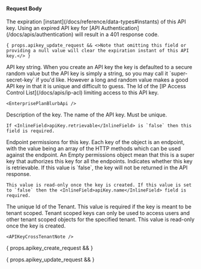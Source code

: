 
#### Request Body

<APIBlock>
  <APIField name="apiKey.expirationInstant" type="Long" optional since="1.55.0">
    The expiration [instant](/docs/reference/data-types#instants) of this API key. Using an expired API key for [API Authentication](/docs/apis/authentication) will result in a 401 response code.

    { props.apikey_update_request && <>Note that omitting this field or providing a null value will clear the expiration instant of this API key.</> }
  </APIField>
  <APIField name="apiKey.key" type="String" optional renderif={props.apikey_create_request}>
    API key string. When you create an API key the key is defaulted to a secure random value but the API key is simply a string, so you may call it `super-secret-key` if you'd like. However a long and random value makes a good API key in that it is unique and difficult to guess.
  </APIField>
  <APIField name="apiKey.ipAccessControlListId" type="UUID" optional since="1.30.0">
    The Id of the [IP Access Control List](/docs/apis/ip-acl) limiting access to this API key.

    <EnterprisePlanBlurbApi />
  </APIField>
  <APIField name="apiKey.metaData.attributes.description" type="String" optional>
    Description of the key.
  </APIField>
  <APIField name="apiKey.name" type="String" optional since="1.56.0">
    The name of the API key. Must be unique.

    If <InlineField>apiKey.retrievable</InlineField> is `false` then this field is required.
  </APIField>
  <APIField name="apiKey.permissions.endpoints" type="Object" optional>
    Endpoint permissions for this key. Each key of the object is an endpoint, with the value being an array of the HTTP methods which can be used against the endpoint. An Empty permissions object mean that this is a super key that authorizes this key for all the endpoints.
  </APIField>
  <APIField name="apiKey.retrievable" type="Boolean" optional since="1.56.0" defaults="true">
    Indicates whether this key is retrievable. If this value is `false`, the key will not be returned in the API response.

    This value is read-only once the key is created. If this value is set to `false` then the <InlineField>apiKey.name</InlineField> field is required.
  </APIField>
  <APIField name="apiKey.tenantId" type="String" optional renderif={props.apikey_create_request}>
    The unique Id of the Tenant. This value is required if the key is meant to be tenant scoped. Tenant scoped keys can only be used to access users and other tenant scoped objects for the specified tenant. This value is read-only once the key is created.
    
    <APIKeyCrossTenantNote />
  </APIField>
</APIBlock>

{ props.apikey_create_request && <JSON title="Example API Key request JSON" src="api-keys/post-request-body.json" /> }

{ props.apikey_update_request && <JSON title="Example API Key request JSON" src="api-keys/put-request-body.json" /> }
